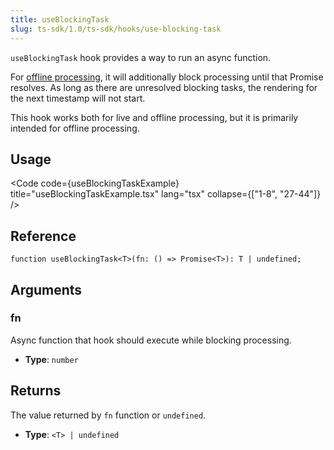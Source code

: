 ```yaml
---
title: useBlockingTask
slug: ts-sdk/1.0/ts-sdk/hooks/use-blocking-task
---
```



`useBlockingTask` hook provides a way to run an async function.

For [offline processing](/ts-sdk/1.0/fundamentals/glossary#offline-processing), it will additionally block processing until that Promise resolves. As long
as there are unresolved blocking tasks, the rendering for the next timestamp will not start.

<Aside>
  This hook works both for live and offline processing, but it is primarily
  intended for offline processing.
</Aside>

## Usage

<Code code={useBlockingTaskExample} title="useBlockingTaskExample.tsx" lang="tsx" collapse={["1-8", "27-44"]} />

## Reference

```tsx
function useBlockingTask<T>(fn: () => Promise<T>): T | undefined;
```

## Arguments

### fn

Async function that hook should execute while blocking processing.

* **Type**: `number`

## Returns

The value returned by `fn` function or `undefined`.

* **Type**: `<T> | undefined`
